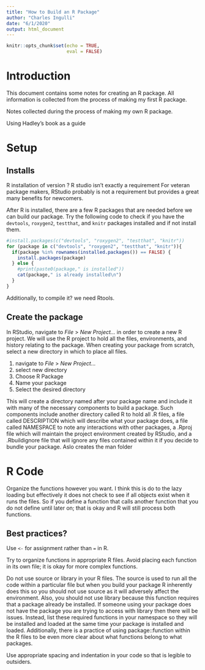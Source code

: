 ```yaml
---
title: "How to Build an R Package"
author: "Charles Ingulli"
date: "6/1/2020"
output: html_document
---
```


```r
knitr::opts_chunk$set(echo = TRUE,
                      eval = FALSE)
```

# Introduction

This document contains some notes for creating an R package. All information is collected from the process of making my first R package.

Notes collected during the process of making my own R package.

Using Hadley's book as a guide

# Setup

## Installs

R installation of version ?
R studio isn't exactly a requirement 
For veteran package makers, RStudio probably is not a requirement but provides a great many benefits for newcomers.

After R is installed, there are a few R packages that are needed before we can build our package.
Try the following code to check if you have the `devtools`, `roxygen2`, `testthat`, and `knitr` packages installed and if not install them.

```r
#install.packages(c("devtools", "roxygen2", "testthat", "knitr"))
for (package in c("devtools", "roxygen2", "testthat", "knitr")){
  if(package %in% rownames(installed.packages()) == FALSE) {
    install.packages(package)
  } else {
    #print(paste0(package," is installed"))
    cat(package," is already installed\n")
  }
}

```



Additionally, to compile it? we need Rtools.


## Create the package

In RStudio, navigate to *File* > *New Project...* in order to create a new R project. We will use the R project to hold all the files, environments, and history relating to the package. When creating your package from scratch, select a new directory in which to place all files. 


1. navigate to *File* > *New Project...*
2. select new directory
3. Choose R Package
4. Name your package
5. Select the desired directory

This will create a directory named after your package name and include it with many of the necessary components to build a package. Such components include another directory called R to hold all .R files, a file called DESCRIPTION which will describe what your package does, a file called NAMESPACE to note any interactions with other packages, a .Rproj file which will maintain the project environment created by RStudio, and a .Rbuildignore file that will ignore any files contained within it if you decide to bundle your package. Aslo creates the man folder

# R Code


Organize the functions however you want. I think this is do to the lazy loading but effectively it does not check to see if all objects exist when it runs the files. So if you define a function that calls another function that you do not define until later on; that is okay and R will still process both functions.

## Best practices?

Use `<-` for assignment rather than `=` in R.

Try to organize functions in appropriate R files. Avoid placing each function in its own file; it is okay for more complex functions. 

Do not use source or library in your R files. The source is used to run all the code within a particular file but when you build your package R inherently does this so you should not use source as it will adversely affect the environment. Also, you should not use library because this function requires that a package already be installed. If someone using your package does not have the package you are trying to access with library then there will be issues. Instead, list these required functions in your namespace so they will be installed and loaded at the same time your package is installed and loaded. Additionally, there is a practice of using package::function within the R files to be even more clear about what functions belong to what packages. 

Use appropriate spacing and indentation in your code so that is legible to outsiders. 





